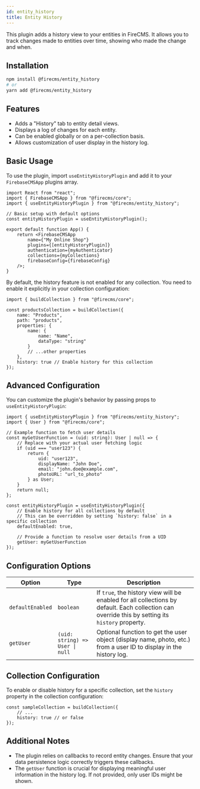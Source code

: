 ```yaml
---
id: entity_history
title: Entity History
---
```


This plugin adds a history view to your entities in FireCMS. It allows you to track changes made to entities over time, showing who made the change and when.

## Installation

```bash
npm install @firecms/entity_history
# or
yarn add @firecms/entity_history
```

## Features

-   Adds a "History" tab to entity detail views.
-   Displays a log of changes for each entity.
-   Can be enabled globally or on a per-collection basis.
-   Allows customization of user display in the history log.

## Basic Usage

To use the plugin, import `useEntityHistoryPlugin` and add it to your `FirebaseCMSApp` plugins array.

```tsx
import React from "react";
import { FirebaseCMSApp } from "@firecms/core";
import { useEntityHistoryPlugin } from "@firecms/entity_history";

// Basic setup with default options
const entityHistoryPlugin = useEntityHistoryPlugin();

export default function App() {
    return <FirebaseCMSApp
        name={"My Online Shop"}
        plugins={[entityHistoryPlugin]}
        authentication={myAuthenticator}
        collections={myCollections}
        firebaseConfig={firebaseConfig}
    />;
}
```

By default, the history feature is not enabled for any collection. You need to enable it explicitly in your collection configuration:

```tsx
import { buildCollection } from "@firecms/core";

const productsCollection = buildCollection({
    name: "Products",
    path: "products",
    properties: {
        name: {
            name: "Name",
            dataType: "string"
        }
        // ...other properties
    },
    history: true // Enable history for this collection
});
```

## Advanced Configuration

You can customize the plugin's behavior by passing props to `useEntityHistoryPlugin`:

```tsx
import { useEntityHistoryPlugin } from "@firecms/entity_history";
import { User } from "@firecms/core";

// Example function to fetch user details
const myGetUserFunction = (uid: string): User | null => {
    // Replace with your actual user fetching logic
    if (uid === "user123") {
        return {
            uid: "user123",
            displayName: "John Doe",
            email: "john.doe@example.com",
            photoURL: "url_to_photo"
        } as User;
    }
    return null;
};

const entityHistoryPlugin = useEntityHistoryPlugin({
    // Enable history for all collections by default
    // This can be overridden by setting `history: false` in a specific collection
    defaultEnabled: true,

    // Provide a function to resolve user details from a UID
    getUser: myGetUserFunction
});
```

## Configuration Options

| Option           | Type                                | Description                                                                                                                               |
| ---------------- | ----------------------------------- | ----------------------------------------------------------------------------------------------------------------------------------------- |
| `defaultEnabled` | `boolean`                           | If `true`, the history view will be enabled for all collections by default. Each collection can override this by setting its `history` property. |
| `getUser`        | `(uid: string) => User \| null` | Optional function to get the user object (display name, photo, etc.) from a user ID to display in the history log.                        |

## Collection Configuration

To enable or disable history for a specific collection, set the `history` property in the collection configuration:

```tsx
const sampleCollection = buildCollection({
    // ...
    history: true // or false
});
```

## Additional Notes

-   The plugin relies on callbacks to record entity changes. Ensure that your data persistence logic correctly triggers these callbacks.
-   The `getUser` function is crucial for displaying meaningful user information in the history log. If not provided, only user IDs might be shown.
